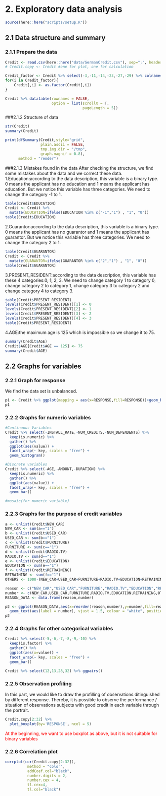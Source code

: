 # 2. Exploratory data analysis    

```r
source(here::here("scripts/setup.R"))
```

## 2.1 Data structure and summary  

### 2.1.1 Prepare the data
```r
Credit <- read.csv(here::here("data/GermanCredit.csv"), sep=";", header=T)
# Credit.copy <- Credit #one for plot, one for calculation

Credit_factor <- Credit %>% select(-3,-11,-14,-23,-27,-29) %>% colnames()
for(i in Credit_factor){
    Credit[,i] <- as.factor(Credit[,i])
} 

Credit %>% datatable(rownames = FALSE,
                     option = list(scrollX = T,
                                   pageLength = 5))

```

###2.1.2 Structure of data
```r
str(Credit)
summary(Credit)
```
   
```r

print(dfSummary(Credit,style="grid",
                plain.ascii = FALSE, 
                tmp.img.dir = "/tmp",
                graph.magnif = 0.8),
      method = "render")
```

###2.1.3 Mistakes found in the data
After checking the structure, we find some mistakes about the data and we correct these data.
1.Education:according to the data description, this variable is a binary type. 0 means the applicant has no education and 1 means the applicant has education. But we notice this variable has three categories. We need to change the category -1 to 1.
```r
table(Credit$EDUCATION)
Credit <- Credit %>% 
  mutate(EDUCATION=ifelse(EDUCATION %in% c("-1","1") , "1", "0"))
table(Credit$EDUCATION)
```
2.Guarantor:according to the data description, this variable is a binary type. 0 means the applicant has no guarantor and 1 means the applicant has guarantor. But we notice this variable has three categories. We need to change the category 2 to 1.
```r
table(Credit$GUARANTOR)
Credit <- Credit %>% 
  mutate(GUARANTOR=ifelse(GUARANTOR %in% c("2","1") , "1", "0"))
table(Credit$GUARANTOR)
```
3.PRESENT_RESIDENT:according to the data description, this variable has these 4 categories:0, 1, 2, 3. We need to change category 1 to category 0, change category 2 to category 1, change category 3 to category 2 and change category 4 to category 3.
```r
table(Credit$PRESENT_RESIDENT)
levels(Credit$PRESENT_RESIDENT)[1] <- 0
levels(Credit$PRESENT_RESIDENT)[2] <- 1
levels(Credit$PRESENT_RESIDENT)[3] <- 2
levels(Credit$PRESENT_RESIDENT)[4] <- 3
table(Credit$PRESENT_RESIDENT)
```

4.AGE:the maximum age is 125 which is impossible so we change it to 75. 
```r
summary(Credit$AGE)
Credit$AGE[Credit$AGE == 125] <- 75
summary(Credit$AGE)
```


## 2.2 Graphs for variables  

### 2.2.1 Graph for response 
We find the data set is unbalanced.

```r
p1 <- Credit %>% ggplot(mapping = aes(x=RESPONSE,fill=RESPONSE))+geom_bar()
p1
```

### 2.2.2 Graphs for numeric variables  
```r
#Continuous Variables
Credit %>% select(-INSTALL_RATE,-NUM_CREDITS,-NUM_DEPENDENTS) %>% 
  keep(is.numeric) %>% 
  gather() %>% 
  ggplot(aes(value)) +
  facet_wrap(~ key, scales = "free") +
  geom_histogram()
```


```r
#Discrete variables
Credit %>% select(-AGE,-AMOUNT,-DURATION) %>% 
  keep(is.numeric) %>% 
  gather() %>% 
  ggplot(aes(value)) +
  facet_wrap(~ key, scales = "free") +
  geom_bar()
```


```r
#mosaic(for numeric variable)
```


### 2.2.3 Graphs for the purpose of credit variables  

```r
a <- unlist(Credit$NEW_CAR) 
NEW_CAR <- sum(a=="1")
b <- unlist(Credit$USED_CAR) 
USED_CAR <- sum(b=="1")
c <- unlist(Credit$FURNITURE) 
FURNITURE <- sum(c=="1")
d <- unlist(Credit$RADIO.TV) 
RADIO.TV <- sum(d=="1")
e <- unlist(Credit$EDUCATION)
EDUCATION <- sum(e=="1")
f <- unlist(Credit$RETRAINING)
RETRAINING <- sum(f=="1")
OTHERS <- 1000-(NEW_CAR+USED_CAR+FURNITURE+RADIO.TV+EDUCATION+RETRAINING)

reason <- c("NEW_CAR","USED_CAR","FURNITURE","RADIO.TV","EDUCATION","RETRAINING","OTHERS")
number <- c(NEW_CAR,USED_CAR,FURNITURE,RADIO.TV,EDUCATION,RETRAINING,OTHERS)
REASON_DATA <- data.frame(reason,number)

p2 <- ggplot(REASON_DATA,aes(x=reorder(reason,number),y=number,fill=reason))+geom_col()+
  geom_text(aes(label = number), vjust = 1.5, colour = "white", position = position_dodge(.9), size = 5)
p2
```

### 2.2.4 Graphs for other categorical variables  
```r
Credit %>% select(-5,-6,-7,-8,-9,-10) %>% 
  keep(is.factor) %>% 
  gather() %>% 
  ggplot(aes(x=value)) +
  facet_wrap(~ key, scales = "free") +
  geom_bar()
```
  
```r
Credit %>% select(12,13,28,32) %>% ggpairs()
```

### 2.2.5 Observation profiling       
In this part, we would like to draw the profilling of observations ditinguished by different response. Thereby, it is possible to observe the performance / situation of observations subjects with good credit in each variable through the portrait.    
```r
Credit.copy[2:32] %>% 
  plot_boxplot(by='RESPONSE', ncol = 5)
```
<font color=red>
At the beginning, we want to use boxplot as above, but it is not suitable for binary variables
</font>

### 2.2.6 Correlation plot        
```r

corrplot(cor(Credit.copy[2:32]), 
          method = "color",
          addCoef.col="black",
          number.digits = 2,
          number.cex = 4,
          tl.cex=4, 
          tl.col="black")
```
